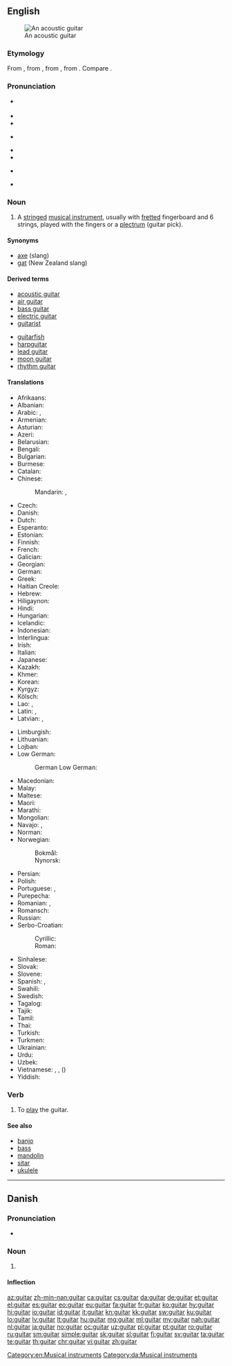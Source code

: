 ==English==
{{wikipedia}}
[[Image:Spanish guitar.jpg|thumb|An acoustic guitar]]

===Etymology===
From {{etyl|es|en}} {{term|guitarra|lang=es}}, from {{etyl|ar|en}} {{term|قيثارة|lang=ar|tr=qīθāra}}, from {{etyl|la|en}} {{term|cithara|lang=la}}, from {{etyl|grc|en}} {{term|κιθάρα|lang=grc}}. Compare {{term|cither}}.

===Pronunciation===
* {{a|UK}} {{IPA|/ɡɪˈtɑː(ɹ)/|lang=en}}
* {{audio|en-uk-guitar.ogg|Audio (UK)|lang=en}}
* {{rhymes|ɑː(ɹ)|lang=en}}
* {{a|GenAm}} {{IPA|/ɡɪˈtɑɹ/|lang=en}}
* {{audio|en-us-guitar.ogg|Audio (US)|lang=en}}
* {{rhymes|ɑː(ɹ)|lang=en}}
* {{a|Southern US}} {{IPA|/ˈɡɪ.tɑɹ/|lang=en}}
* {{rhymes|ɑː(ɹ)|lang=en}}
*: {{hyphenation|gui|tar|lang=en}}

===Noun===
{{en-noun}}

# A [[string]]ed [[musical instrument]], usually with [[fretted]] fingerboard and 6 strings, played with the fingers or a [[plectrum]] (guitar pick).

====Synonyms====
* [[axe]] (slang)
* [[gat]] (New Zealand slang)

====Derived terms====
{{top2}}
* [[acoustic guitar]]
* [[air guitar]]
* [[bass guitar]]
* [[electric guitar]]
* [[guitarist]]
{{mid2}}
* [[guitarfish]]
* [[harpguitar]]
* [[lead guitar]]
* [[moon guitar]]
* [[rhythm guitar]]
{{bottom}}

====Translations====
{{trans-top|musical instrument}}
* Afrikaans: {{t|af|kitaar}}
* Albanian: {{t|sq|kitarë|f}}
* Arabic: {{t|ar|قِيثَارَة|f}}, {{t|ar|جِيتَار|m|tr=gitār}}
* Armenian: {{t|hy|կիթառ}}
* Asturian: {{t|ast|guitarra|f}}
* Azeri: {{t+|az|gitara}}
* Belarusian: {{t|be|гіта́ра|f}}
* Bengali: {{t|bn|গিটার|tr=giţar|sc=Beng}}
* Bulgarian: {{t|bg|кита́ра|f}}
* Burmese: {{t+|my|ဂီတာ|sc=Mymr}}
* Catalan: {{t+|ca|guitarra|f}}
* Chinese:
*: Mandarin: {{t+|cmn|吉他|tr=jítā|sc=Hani}}, {{t+|cmn|六弦琴|tr=liùxiánqín|sc=Hani}}
* Czech: {{t+|cs|kytara|f}}
* Danish: {{t+|da|guitar|c}}
* Dutch: {{t+|nl|gitaar|f}}
* Esperanto: {{t|eo|gitaro}}
* Estonian: {{t|et|kitarr}}
* Finnish: {{t+|fi|kitara}}
* French: {{t+|fr|guitare|f}}
* Galician: {{t+|gl|guitarra|f}}
* Georgian: {{t|ka|გიტარა|sc=Geor}}
* German: {{t+|de|Gitarre|f}}
* Greek: {{t+|el|κιθάρα|f}}
* Haitian Creole: {{t|ht|gita}}
* Hebrew: {{t+|he|גִּיטָרָה|f|tr=gitara}}
* Hiligaynon: {{t|hil|gitara}}
* Hindi: {{t|hi|गिटार|tr=giṭār|sc=Deva}}
* Hungarian: {{t+|hu|gitár}}
* Icelandic: {{t+|is|gítar|m}}
* Indonesian: {{t+|id|gitar}}
* Interlingua: {{t|ia|guitarra}}
* Irish: {{t+|ga|giotár|m}}
* Italian: {{t+|it|chitarra|f}}
* Japanese: {{t+|ja|ギター|tr=gitā}}
* Kazakh: {{t|kk|гитара|sc=Cyrl}}
* Khmer: {{t|km|គីតា|tr=kiitaa|sc=Khmr}}
* Korean: {{t+|ko|기타|sc=Hang}}
* Kyrgyz: {{t|ky|гитара|sc=Cyrl}}
* Kölsch: {{t|ksh|Jitta|f}}
* Lao: {{t|lo|ກິຕາ|sc=Laoo}}, {{t|lo|ກີຕ້າ|sc=Laoo}}
* Latin: {{t|la|fides|f}}, {{t|la|cithara}}
* Latvian: {{t|lv|ģitāra|f}}, {{t|lv|giča|f}} {{qualifier|slang}}
{{trans-mid}}
* Limburgish: {{t+|li|gitaar}}
* Lithuanian: {{t|lt|gitara|f}}
* Lojban: {{t|jbo|jgitrgitara}}
* Low German:
*: German Low German: {{t|nds-de|Gitarr}}
* Macedonian: {{t|mk|гита́ра|f}}
* Malay: {{t|ms|gitar}}
* Maltese: {{t|mt|kitarra|f}}
* Maori: {{t|mi|kitā}}
* Marathi: {{t|mr|गिटार|f|tr=gīṭāra|sc=Deva}}
* Mongolian: {{t+|mn|гитар|sc=Cyrl}}
* Navajo: {{t|nv|agaanstsiin}}, {{t|nv|daaltązhgo bee ndajinéhígíí}}
* Norman: {{t|nrf|gùitâre|f}}
* Norwegian: 
*: Bokmål: {{t+|nb|gitar|m}}
*: Nynorsk: {{t+|no|gitar|m}}
* Persian: {{t+|fa|گیتار|tr=gitâr}}
* Polish: {{t+|pl|gitara|f}}
* Portuguese: {{t+|pt|guitarra|f}}, {{t+|pt|violão|m}}
* Purepecha: {{t-needed|pua}}
* Romanian: {{t+|ro|ghitară|f}}, {{t+|ro|chitară|f}}
* Romansch: {{t|rm|ghitarra|f}}
* Russian: {{t+|ru|гита́ра|f}}
* Serbo-Croatian:
*: Cyrillic: {{t|sh|гитара|f}}
*: Roman: {{t+|sh|gitara|f}}
* Sinhalese: {{t|si|ගිටාරය|sc=Sinh}}
* Slovak: {{t|sk|gitara|f}}
* Slovene: {{t+|sl|kitara|f}}
* Spanish: {{t+|es|guitarra|f}}, {{t|es|jarana|f}} {{qualifier|small}}
* Swahili: {{t+|sw|gitaa}}
* Swedish: {{t+|sv|gitarr|c}}
* Tagalog: {{t|tl|gitara}}
* Tajik: {{t|tg|гитара|sc=Cyrl}}
* Tamil: {{t|ta|நரம்புக்கலம்}}
* Thai: {{t+|th|กีตาร์|tr=gee-dtâa}}
* Turkish: {{t+|tr|gitar}}
* Turkmen: {{t|tk|gitar}}
* Ukrainian: {{t+|uk|гіта́ра|f}}
* Urdu: {{t|ur|گٹار|tr=giṭār|sc=ur-Arab}}
* Uzbek: {{t+|uz|gitara}}
* Vietnamese: {{t|vi|đàn ghi-ta}}, {{t+|vi|ghi-ta}}, {{t|vi|lục huyền cầm}} ({{t|vi|六絃琴}})
* Yiddish: {{t|yi|גיטאַר|f|sc=Hebr}}
{{trans-bottom}}

===Verb===
{{en-verb}}

# {{context|rare|lang=en}} To [[play]] the guitar.

====See also====
* [[banjo]]
* [[bass]]
* [[mandolin]]
* [[sitar]]
* [[ukulele]]

[[Category:en:Musical instruments]]

----

==Danish==
{{wikipedia|lang=da}}

===Pronunciation===
* {{IPA|/ɡitar/|[ˈɡ̊itˢɑːˀ]|lang=da}}

===Noun===
{{da-noun|en|er}}

# {{l|en|guitar}}

====Inflection====
{{da-noun-infl|en|er}}

[[Category:da:Musical instruments]]

[[az:guitar]]
[[zh-min-nan:guitar]]
[[ca:guitar]]
[[cs:guitar]]
[[da:guitar]]
[[de:guitar]]
[[et:guitar]]
[[el:guitar]]
[[es:guitar]]
[[eo:guitar]]
[[eu:guitar]]
[[fa:guitar]]
[[fr:guitar]]
[[ko:guitar]]
[[hy:guitar]]
[[hi:guitar]]
[[io:guitar]]
[[id:guitar]]
[[it:guitar]]
[[kn:guitar]]
[[kk:guitar]]
[[sw:guitar]]
[[ku:guitar]]
[[lo:guitar]]
[[lv:guitar]]
[[lt:guitar]]
[[hu:guitar]]
[[mg:guitar]]
[[ml:guitar]]
[[my:guitar]]
[[nah:guitar]]
[[nl:guitar]]
[[ja:guitar]]
[[no:guitar]]
[[oc:guitar]]
[[uz:guitar]]
[[pl:guitar]]
[[pt:guitar]]
[[ro:guitar]]
[[ru:guitar]]
[[sm:guitar]]
[[simple:guitar]]
[[sk:guitar]]
[[sl:guitar]]
[[fi:guitar]]
[[sv:guitar]]
[[ta:guitar]]
[[te:guitar]]
[[th:guitar]]
[[chr:guitar]]
[[vi:guitar]]
[[zh:guitar]]